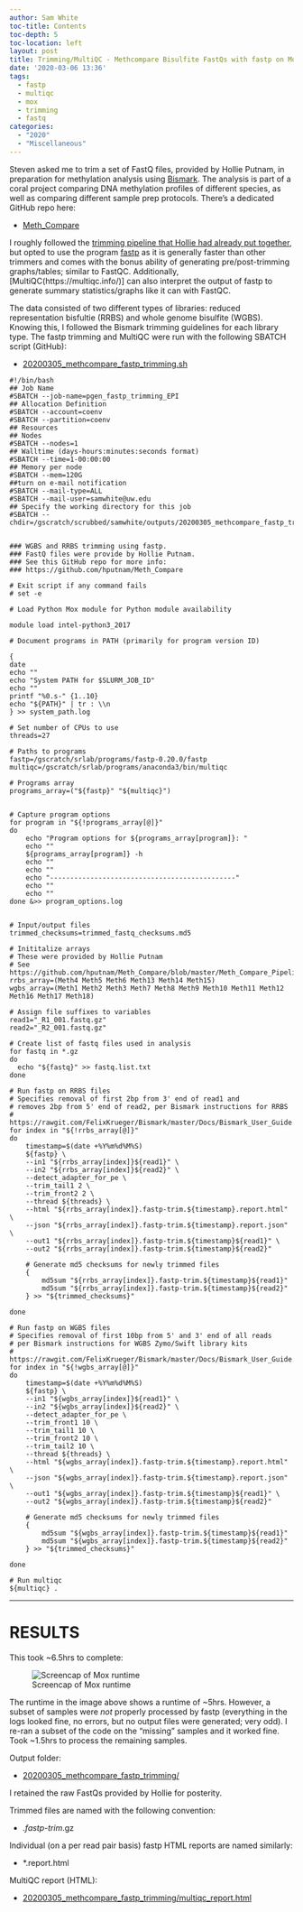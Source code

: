 ```yaml
---
author: Sam White
toc-title: Contents
toc-depth: 5
toc-location: left
layout: post
title: Trimming/MultiQC - Methcompare Bisulfite FastQs with fastp on Mox
date: '2020-03-06 13:36'
tags:
  - fastp
  - multiqc
  - mox
  - trimming
  - fastq
categories:
  - "2020"
  - "Miscellaneous"
---
```

Steven asked me to trim a set of FastQ files, provided by Hollie Putnam, in preparation for methylation analysis using [Bismark](https://rawgit.com/FelixKrueger/Bismark/master/Docs/Bismark_User_Guide.html). The analysis is part of a coral project comparing DNA methylation profiles of different species, as well as comparing different sample prep protocols. There's a dedicated GitHub repo here:

- [Meth_Compare](https://github.com/hputnam/Meth_Compare)

I roughly followed the [trimming pipeline that Hollie had already put together](https://github.com/hputnam/Meth_Compare/blob/master/Meth_Compare_Pipeline.md), but opted to use the program [fastp](https://github.com/OpenGene/fastp) as it is generally faster than other trimmers and comes with the bonus ability of generating pre/post-trimming graphs/tables; similar to FastQC. Additionally, [MultiQC(https://multiqc.info/)] can also interpret the output of fastp to generate summary statistics/graphs like it can with FastQC.

The data consisted of two different types of libraries: reduced representation bisfultie (RRBS) and whole genome bisulfite (WGBS). Knowing this, I followed the Bismark trimming guidelines for each library type. The fastp trimming and MultiQC were run with the following SBATCH script (GitHub):

- [20200305_methcompare_fastp_trimming.sh](https://github.com/RobertsLab/sams-notebook/blob/master/sbatch_scripts/20200305_methcompare_fastp_trimming.sh)

```shell
#!/bin/bash
## Job Name
#SBATCH --job-name=pgen_fastp_trimming_EPI
## Allocation Definition
#SBATCH --account=coenv
#SBATCH --partition=coenv
## Resources
## Nodes
#SBATCH --nodes=1
## Walltime (days-hours:minutes:seconds format)
#SBATCH --time=1-00:00:00
## Memory per node
#SBATCH --mem=120G
##turn on e-mail notification
#SBATCH --mail-type=ALL
#SBATCH --mail-user=samwhite@uw.edu
## Specify the working directory for this job
#SBATCH --chdir=/gscratch/scrubbed/samwhite/outputs/20200305_methcompare_fastp_trimming


### WGBS and RRBS trimming using fastp.
### FastQ files were provide by Hollie Putnam.
### See this GitHub repo for more info:
### https://github.com/hputnam/Meth_Compare

# Exit script if any command fails
# set -e

# Load Python Mox module for Python module availability

module load intel-python3_2017

# Document programs in PATH (primarily for program version ID)

{
date
echo ""
echo "System PATH for $SLURM_JOB_ID"
echo ""
printf "%0.s-" {1..10}
echo "${PATH}" | tr : \\n
} >> system_path.log

# Set number of CPUs to use
threads=27

# Paths to programs
fastp=/gscratch/srlab/programs/fastp-0.20.0/fastp
multiqc=/gscratch/srlab/programs/anaconda3/bin/multiqc

# Programs array
programs_array=("${fastp}" "${multiqc}")


# Capture program options
for program in "${!programs_array[@]}"
do
	echo "Program options for ${programs_array[program]}: "
	echo ""
	${programs_array[program]} -h
	echo ""
	echo ""
	echo "----------------------------------------------"
	echo ""
	echo ""
done &>> program_options.log


# Input/output files
trimmed_checksums=trimmed_fastq_checksums.md5

# Inititalize arrays
# These were provided by Hollie Putnam
# See https://github.com/hputnam/Meth_Compare/blob/master/Meth_Compare_Pipeline.md
rrbs_array=(Meth4 Meth5 Meth6 Meth13 Meth14 Meth15)
wgbs_array=(Meth1 Meth2 Meth3 Meth7 Meth8 Meth9 Meth10 Meth11 Meth12 Meth16 Meth17 Meth18)

# Assign file suffixes to variables
read1="_R1_001.fastq.gz"
read2="_R2_001.fastq.gz"

# Create list of fastq files used in analysis
for fastq in *.gz
do
  echo "${fastq}" >> fastq.list.txt
done

# Run fastp on RRBS files
# Specifies removal of first 2bp from 3' end of read1 and
# removes 2bp from 5' end of read2, per Bismark instructions for RRBS
# https://rawgit.com/FelixKrueger/Bismark/master/Docs/Bismark_User_Guide.html
for index in "${!rrbs_array[@]}"
do
	timestamp=$(date +%Y%m%d%M%S)
	${fastp} \
	--in1 "${rrbs_array[index]}${read1}" \
	--in2 "${rrbs_array[index]}${read2}" \
	--detect_adapter_for_pe \
	--trim_tail1 2 \
	--trim_front2 2 \
	--thread ${threads} \
	--html "${rrbs_array[index]}.fastp-trim.${timestamp}.report.html" \
	--json "${rrbs_array[index]}.fastp-trim.${timestamp}.report.json" \
	--out1 "${rrbs_array[index]}.fastp-trim.${timestamp}${read1}" \
	--out2 "${rrbs_array[index]}.fastp-trim.${timestamp}${read2}"

	# Generate md5 checksums for newly trimmed files
	{
		md5sum "${rrbs_array[index]}.fastp-trim.${timestamp}${read1}"
		md5sum "${rrbs_array[index]}.fastp-trim.${timestamp}${read2}"
	} >> "${trimmed_checksums}"

done

# Run fastp on WGBS files
# Specifies removal of first 10bp from 5' and 3' end of all reads
# per Bismark instructions for WGBS Zymo/Swift library kits
# https://rawgit.com/FelixKrueger/Bismark/master/Docs/Bismark_User_Guide.html
for index in "${!wgbs_array[@]}"
do
	timestamp=$(date +%Y%m%d%M%S)
	${fastp} \
	--in1 "${wgbs_array[index]}${read1}" \
	--in2 "${wgbs_array[index]}${read2}" \
	--detect_adapter_for_pe \
	--trim_front1 10 \
	--trim_tail1 10 \
	--trim_front2 10 \
	--trim_tail2 10 \
	--thread ${threads} \
	--html "${wgbs_array[index]}.fastp-trim.${timestamp}.report.html" \
	--json "${wgbs_array[index]}.fastp-trim.${timestamp}.report.json" \
	--out1 "${wgbs_array[index]}.fastp-trim.${timestamp}${read1}" \
	--out2 "${wgbs_array[index]}.fastp-trim.${timestamp}${read2}"

	# Generate md5 checksums for newly trimmed files
	{
		md5sum "${wgbs_array[index]}.fastp-trim.${timestamp}${read1}"
		md5sum "${wgbs_array[index]}.fastp-trim.${timestamp}${read2}"
	} >> "${trimmed_checksums}"

done

# Run multiqc
${multiqc} .
```


---

# RESULTS

This took ~6.5hrs to complete:

![Screencap of Mox runtime](https://github.com/RobertsLab/sams-notebook/blob/master/images/screencaps/20200305_methcompare_fastp_trimming_runtime.png?raw=true)

The runtime in the image above shows a runtime of ~5hrs. However, a subset of samples were _not_ properly processed by fastp (everything in the logs looked fine, no errors, but no output files were generated; very odd). I re-ran a subset of the code on the "missing" samples and it worked fine. Took ~1.5hrs to process the remaining samples.

Output folder:

- [20200305_methcompare_fastp_trimming/](https://gannet.fish.washington.edu/Atumefaciens/20200305_methcompare_fastp_trimming/)

I retained the raw FastQs provided by Hollie for posterity.

Trimmed files are named with the following convention:

- *.fastp-trim*.gz

Individual (on a per read pair basis) fastp HTML reports are named similarly:

- *.report.html

MultiQC report (HTML):

- [20200305_methcompare_fastp_trimming/multiqc_report.html](https://gannet.fish.washington.edu/Atumefaciens/20200305_methcompare_fastp_trimming/multiqc_report.html)
